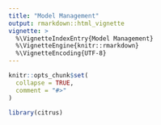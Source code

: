 ```yaml
---
title: "Model Management"
output: rmarkdown::html_vignette
vignette: >
  %\VignetteIndexEntry{Model Management}
  %\VignetteEngine{knitr::rmarkdown}
  %\VignetteEncoding{UTF-8}
---
```


```r
knitr::opts_chunk$set(
  collapse = TRUE,
  comment = "#>"
)
```

```r
library(citrus)
```
